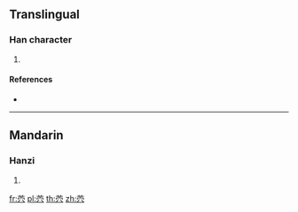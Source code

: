 {{character info/new}}
==Translingual==

===Han character===
{{Han char|rn=140|rad=艸|as=05|sn=11|four=|canj=TJC}}

# {{defn|Han|sort=艸05}}

====References====
* {{Han ref|kx=1027.201|hdz=53196.050|uh=8313|ud=33555}}

----

==Mandarin==

===Hanzi===
{{cmn-hanzi|pin=[[xué]] ([[xue2]])|wg=hsüeh<sup>2</sup>}}

# {{defn|lang=cmn|sort=艸05}}

[[fr:茓]]
[[pl:茓]]
[[th:茓]]
[[zh:茓]]